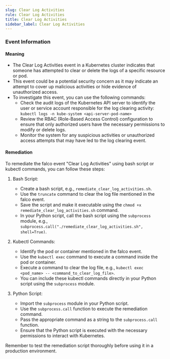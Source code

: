 ```yaml
--- 
slug: Clear Log Activities
rule: Clear Log Activities
title: Clear Log Activities
sidebar_label: Clear Log Activities
---
```

                   

### Event Information

#### Meaning

- The Clear Log Activities event in a Kubernetes cluster indicates that someone has attempted to clear or delete the logs of a specific resource or pod.
- This event could be a potential security concern as it may indicate an attempt to cover up malicious activities or hide evidence of unauthorized access.
- To investigate this event, you can use the following commands:
  - Check the audit logs of the Kubernetes API server to identify the user or service account responsible for the log clearing activity: `kubectl logs -n kube-system <api-server-pod-name>`
  - Review the RBAC (Role-Based Access Control) configuration to ensure that only authorized users have the necessary permissions to modify or delete logs.
  - Monitor the system for any suspicious activities or unauthorized access attempts that may have led to the log clearing event.

#### Remediation

To remediate the falco event "Clear Log Activities" using bash script or kubectl commands, you can follow these steps:

1. Bash Script:
   - Create a bash script, e.g., `remediate_clear_log_activities.sh`.
   - Use the `truncate` command to clear the log file mentioned in the falco event.
   - Save the script and make it executable using the `chmod +x remediate_clear_log_activities.sh` command.
   - In your Python script, call the bash script using the `subprocess` module, e.g., `subprocess.call("./remediate_clear_log_activities.sh", shell=True)`.

2. Kubectl Commands:
   - Identify the pod or container mentioned in the falco event.
   - Use the `kubectl exec` command to execute a command inside the pod or container.
   - Execute a command to clear the log file, e.g., `kubectl exec <pod_name> -- <command_to_clear_log_file>`.
   - You can include these kubectl commands directly in your Python script using the `subprocess` module.

3. Python Script:
   - Import the `subprocess` module in your Python script.
   - Use the `subprocess.call` function to execute the remediation command.
   - Pass the appropriate command as a string to the `subprocess.call` function.
   - Ensure that the Python script is executed with the necessary permissions to interact with Kubernetes.

Remember to test the remediation script thoroughly before using it in a production environment.

 